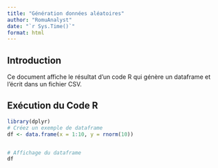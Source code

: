 ```yaml
---
title: "Génération données aléatoires"
author: "RomuAnalyst"
date: "`r Sys.Time()`"
format: html
---
```


## Introduction

Ce document affiche le résultat d'un code R qui génère un dataframe et l'écrit dans un fichier CSV.

## Exécution du Code R

```r
library(dplyr)
# Créez un exemple de dataframe
df <- data.frame(x = 1:10, y = rnorm(10))


# Affichage du dataframe
df
```
